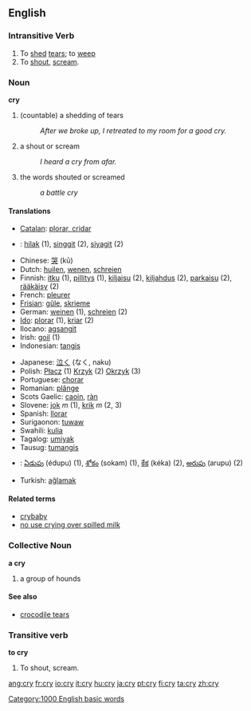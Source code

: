 ==English==

{{rank|individual|girls|wall|809|cry|step|turning|village}}

=== Intransitive Verb ===
{{en-verb|cry|cries|crying|cried}}

# To [[shed]] [[tears]]; to [[weep]]
# To [[shout]], [[scream]].

===Noun===
'''cry'''
#(countable) a shedding of tears 
#:''After we broke up, I retreated to my room for a good cry.''
#a shout or scream
#:''I heard a cry from afar.''
#the words shouted or screamed
#:''a battle cry''

==== Translations ====
{{top}}
*[[Catalan]]: [[plorar, cridar]]
*{{ceb}}: [[hilak]] (1), [[singgit]] (2), [[siyagit]] (2)
*Chinese: [[哭]] (k&#363;)
*Dutch: [[huilen]], [[wenen]], [[schreien]]
*Finnish: [[itku]] (1), [[pillitys]] (1), [[kiljaisu]] (2), [[kiljahdus]] (2), [[parkaisu]] (2), [[rääkäisy]] (2)
*French: [[pleurer]]
*[[Frisian]]: [[gûle]], [[skrieme]]
*German: [[weinen]] (1), [[schreien]] (2)
*[[Ido]]: [[plorar]] (1), [[kriar]] (2)
*Ilocano: [[agsangit]]
*Irish: [[goil]] (1)
*Indonesian: [[tangis]]
{{mid}}
*Japanese: [[泣く]] (なく, naku)
*Polish: [[Płacz]] (1) [[Krzyk]] (2) [[Okrzyk]] (3)
*Portuguese: [[chorar]]
*Romanian: [[plânge]]
*Scots Gaelic: [[caoin]], [[ràn]]
*Slovene: [[jok]] ''m'' (1), [[krik]] ''m'' (2, 3)
*Spanish: [[llorar]]
*Surigaonon: [[tuwaw]]
*Swahili: [[kulia]]
*Tagalog: [[umiyak]]
*Tausug: [[tumangis]]
*{{te}}: [[ఏడుపు]] (édupu) (1), [[శోకం]] (sokam) (1), [[కేక]] (kéka) (2), [[అరుపు]] (arupu) (2)
*Turkish: [[ağlamak]]
{{bottom}}

==== Related terms ====
*[[crybaby]]
*[[no use crying over spilled milk]]

=== Collective Noun ===
'''a cry'''

# a group of hounds

==== See also ====
*[[crocodile tears]]

=== Transitive verb ===
'''to cry'''

# To shout, scream.

[[Category:1000 English basic words]]

[[ang:cry]]
[[fr:cry]]
[[io:cry]]
[[it:cry]]
[[hu:cry]]
[[ja:cry]]
[[pt:cry]]
[[fi:cry]]
[[ta:cry]]
[[zh:cry]]